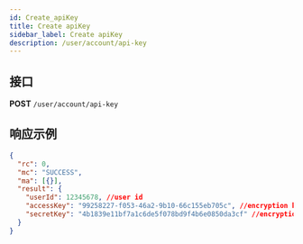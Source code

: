 ```yaml
---
id: Create_apiKey
title: Create apiKey
sidebar_label: Create apiKey
description: /user/account/api-key
---
```


## 接口

**POST** `/user/account/api-key`

## 响应示例

```json
{
  "rc": 0,
  "mc": "SUCCESS",
  "ma": [{}],
  "result": {
    "userId": 12345678, //user id
    "accessKey": "99258227-f053-46a2-9b10-66c155eb705c", //encryption key
    "secretKey": "4b1839e11bf7a1c6de5f078bd9f4b6e0850da3cf" //encryption string
  }
}
```
